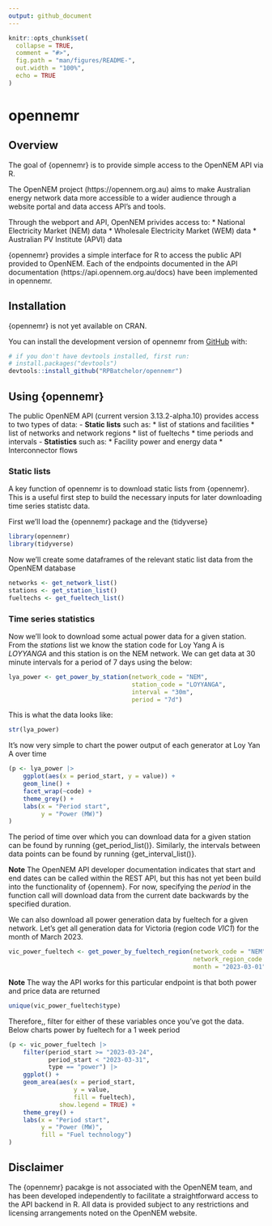 ```yaml
---
output: github_document
---
```


<!-- README.md is generated from README.Rmd. Please edit that file -->

```r
knitr::opts_chunk$set(
  collapse = TRUE,
  comment = "#>",
  fig.path = "man/figures/README-",
  out.width = "100%",
  echo = TRUE
)
```

# opennemr

<!-- badges: start -->
<!-- badges: end -->

## Overview

The goal of {opennemr} is to provide simple access to the OpenNEM API via R.

The OpenNEM project (https://opennem.org.au) aims to make Australian energy 
network data more accessible to a wider audience through a website portal and 
data access API’s and tools.

Through the webport and API, OpenNEM privides access to:
* National Electricity Market (NEM) data
* Wholesale Electricity Market (WEM) data
* Australian PV Institute (APVI) data

{opennemr} provides a simple interface for R to access the public API provided
to OpenNEM. Each of the endpoints documented in the API documentation 
(https://api.opennem.org.au/docs) have been implemented in opennemr. 


## Installation

{opennemr} is not yet available on CRAN.

You can install the development version of opennemr from [GitHub](https://github.com/) with:

``` r
# if you don't have devtools installed, first run:
# install.packages("devtools")
devtools::install_github("RPBatchelor/opennemr")
```

## Using {opennemr}

The public OpenNEM API (current version 3.13.2-alpha.10) provides access to 
two types of data:
- **Static lists** such as:
* list of stations and facilities
* list of networks and network regions
* list of fueltechs
* time periods and intervals
- **Statistics** such as:
* Facility power and energy data
* Interconnector flows

### Static lists

A key function of opennemr is to download static lists from {opennemr}.
This is a useful first step to build the necessary inputs for later downloading
time series statistc data.

First we'll load the {opennemr} package and the {tidyverse}

```r
library(opennemr)
library(tidyverse)
```

Now we'll create some dataframes of the relevant static list data from the OpenNEM
database

```r
networks <- get_network_list()
stations <- get_station_list()
fueltechs <- get_fueltech_list()
```

### Time series statistics

Now we'll look to download some actual power data for a given station. 
From the *stations* list we know the station code for Loy Yang A is *LOYYANGA* 
and this station is on the NEM network. We can get data at 30 minute intervals 
for a period of 7 days using the below:

```r
lya_power <- get_power_by_station(network_code = "NEM",
                                  station_code = "LOYYANGA",
                                  interval = "30m", 
                                  period = "7d")

```

This is what the data looks like:

```r
str(lya_power)

```

It's now very simple to chart the power output of each generator at Loy Yan A
over time

```r
(p <- lya_power |> 
    ggplot(aes(x = period_start, y = value)) +
    geom_line() +
    facet_wrap(~code) + 
    theme_grey() +
    labs(x = "Period start",
         y = "Power (MW)")
)
```

The period of time over which you can download data for a given station can be 
found by running {get_period_list()}. Similarly, the intervals between data points
can be found by running {get_interval_list()}. 

**Note** The OpenNEM API developer documentation indicates that start and end 
dates can be called within the REST API, but this has not yet been build into 
the functionality of {opennem}. For now, specifying the *period* in the function
call will download data from the current date backwards by the specified duration.


We can also download all power generation data by fueltech for a given network.
Let's get all generation data for Victoria (region code *VIC1*) for the month 
of March 2023.


```r

vic_power_fueltech <- get_power_by_fueltech_region(network_code = "NEM",
                                                   network_region_code = "VIC1",
                                                   month = "2023-03-01")

```

**Note** The way the API works for this particular endpoint is that both
power and price data are returned

```r
unique(vic_power_fueltech$type)
```

Therefore,, filter for either of these variables once you've got the data. 
Below charts power by fueltech for a 1 week period

```r
(p <- vic_power_fueltech |> 
    filter(period_start >= "2023-03-24",
           period_start < "2023-03-31",
           type == "power") |> 
    ggplot() +
    geom_area(aes(x = period_start,
                  y = value, 
                  fill = fueltech),
              show.legend = TRUE) +
    theme_grey() +
    labs(x = "Period start",
         y = "Power (MW)",
         fill = "Fuel technology")
)
```


## Disclaimer
The {opennemr} pacakge is not associated with the OpenNEM team, and has been 
developed independently to facilitate a straightforward access to the API backend
in R. All data is provided subject to any restrictions and licensing arrangements
noted on the OpenNEM website. 










